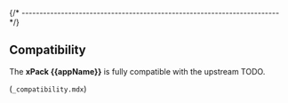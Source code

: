 
{/* ------------------------------------------------------------------------ */}

## Compatibility

The **xPack {{appName}}** is fully compatible with the upstream
TODO.

(`_compatibility.mdx`)

